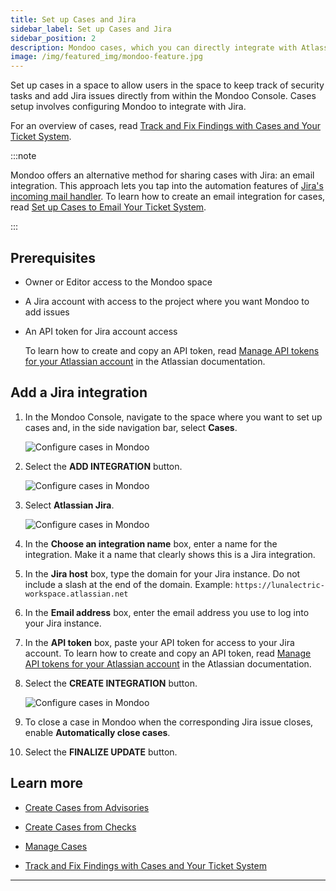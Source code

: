 ```yaml
---
title: Set up Cases and Jira
sidebar_label: Set up Cases and Jira
sidebar_position: 2
description: Mondoo cases, which you can directly integrate with Atlassian Jira, allow you to track remediation of important security findings. Set up an integration with Jira to start using cases and include Mondoo data in your Jira issues.
image: /img/featured_img/mondoo-feature.jpg
---
```


Set up cases in a space to allow users in the space to keep track of security tasks and add Jira issues directly from within the Mondoo Console. Cases setup involves configuring Mondoo to integrate with Jira.

For an overview of cases, read [Track and Fix Findings with Cases and Your Ticket System](/platform/cases/overview/).

:::note

Mondoo offers an alternative method for sharing cases with Jira: an email integration. This approach lets you tap into the automation features of [Jira's incoming mail handler](https://support.atlassian.com/jira-cloud-administration/docs/create-issues-and-comments-from-email/). To learn how to create an email integration for cases, read [Set up Cases to Email Your Ticket System](/platform/cases/setup-email).

:::

## Prerequisites

- Owner or Editor access to the Mondoo space

- A Jira account with access to the project where you want Mondoo to add issues

- An API token for Jira account access

  To learn how to create and copy an API token, read [Manage API tokens for your Atlassian account](https://support.atlassian.com/atlassian-account/docs/manage-api-tokens-for-your-atlassian-account/) in the Atlassian documentation.

## Add a Jira integration

1. In the Mondoo Console, navigate to the space where you want to set up cases and, in the side navigation bar, select **Cases**.

   ![Configure cases in Mondoo](/img/platform/cases/cases-blank.png)

2. Select the **ADD INTEGRATION** button.

   ![Configure cases in Mondoo](/img/platform/cases/cases-integrations.png)

3. Select **Atlassian Jira**.

   ![Configure cases in Mondoo](/img/platform/cases/cases-add-jira.png)

4. In the **Choose an integration name** box, enter a name for the integration. Make it a name that clearly shows this is a Jira integration.

5. In the **Jira host** box, type the domain for your Jira instance. Do not include a slash at the end of the domain. Example: `https://lunalectric-workspace.atlassian.net`

6. In the **Email address** box, enter the email address you use to log into your Jira instance.

7. In the **API token** box, paste your API token for access to your Jira account. To learn how to create and copy an API token, read [Manage API tokens for your Atlassian account](https://support.atlassian.com/atlassian-account/docs/manage-api-tokens-for-your-atlassian-account/) in the Atlassian documentation.

8. Select the **CREATE INTEGRATION** button.

   ![Configure cases in Mondoo](/img/platform/cases/cases-preferences.png)

9. To close a case in Mondoo when the corresponding Jira issue closes, enable **Automatically close cases**.

10. Select the **FINALIZE UPDATE** button.

## Learn more

- [Create Cases from Advisories](/platform/cases/advisories/)

- [Create Cases from Checks](/platform/cases/checks/)

- [Manage Cases](/platform/cases/manage/)

- [Track and Fix Findings with Cases and Your Ticket System](/platform/cases/overview/)

---
